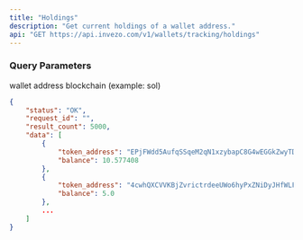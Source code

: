 ```yaml
---
title: "Holdings"
description: "Get current holdings of a wallet address."
api: "GET https://api.invezo.com/v1/wallets/tracking/holdings"
---
```


### Query Parameters

<ParamField query="address" type="string">
  wallet address
</ParamField>

<ParamField query="chain" type="string">
  blockchain (example: sol)
</ParamField>

<ResponseExample>

```json Response
{
    "status": "OK",
    "request_id": "",
    "result_count": 5000,
    "data": [
        {
            "token_address": "EPjFWdd5AufqSSqeM2qN1xzybapC8G4wEGGkZwyTDt1v",
            "balance": 10.577408
        },
        {
            "token_address": "4cwhQXCVVKBjZvrictrdeeUWo6hyPxZNiDyJHfWLFooU",
            "balance": 5.0
        },
        ...
    ]
}
```

</ResponseExample>